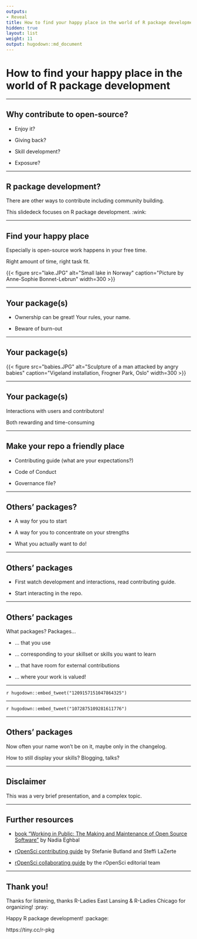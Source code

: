 ```yaml
---
outputs:
- Reveal
title: How to find your happy place in the world of R package development
hidden: true
layout: list
weight: 11
output: hugodown::md_document
---
```


# How to find your happy place in the world of R package development

---

## Why contribute to open-source?

* Enjoy it?

* Giving back?

* Skill development?

* Exposure?

---

## R package development?

There are other ways to contribute including community building.

This slidedeck focuses on R package development. :wink:

---

## Find your happy place

Especially is open-source work happens in your free time.

Right amount of time, right task fit.

```{=html}
{{< figure src="lake.JPG" alt="Small lake in Norway" caption="Picture by Anne-Sophie Bonnet-Lebrun" width=300 >}}
```

---

## Your package(s)

* Ownership can be great! Your rules, your name.

* Beware of burn-out


---

## Your package(s)

```{=html}
{{< figure src="babies.JPG" alt="Sculpture of a man attacked by angry babies" caption="Vigeland installation, Frogner Park, Oslo" width=300 >}}
```

---

## Your package(s)

Interactions with users and contributors!

Both rewarding and time-consuming

---

## Make your repo a friendly place

* Contributing guide (what are your expectations?)

* Code of Conduct

* Governance file?

---

## Others' packages?

* A way for you to start

* A way for you to concentrate on your strengths

* What you actually want to do!

---

## Others' packages

* First watch development and interactions, read contributing guide.

* Start interacting in the repo.

---

## Others' packages

What packages? Packages...

* ... that you use

* ... corresponding to your skillset or skills you want to learn

* ... that have room for external contributions

* ... where your work is valued!

---

`r hugodown::embed_tweet("1209157151047864325")`

---

`r hugodown::embed_tweet("1072875109281611776")`

---


## Others' packages

Now often your name won't be on it, maybe only in the changelog.

How to still display your skills? Blogging, talks?

---

## Disclaimer

This was a very brief presentation, and a complex topic.


---

## Further resources

* [book "Working in Public: The Making and Maintenance of Open Source Software"](https://www.goodreads.com/book/show/54140556-working-in-public) by Nadia Eghbal

* [rOpenSci contributing guide](https://contributing.ropensci.org/) by Stefanie Butland and Steffi LaZerte

* [rOpenSci collaborating guide](https://devguide.ropensci.org/collaboration.html) by the rOpenSci editorial team

---

## Thank you!

Thanks for listening, thanks R-Ladies East Lansing & R-Ladies Chicago for organizing! :pray:

Happy R package development! :package:

https://tiny.cc/r-pkg

